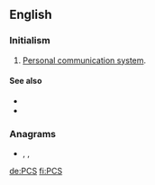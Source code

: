 {{also|pcs|PCs|pcs.}}
==English==

===Initialism===
{{rfc-header|Initialism}}
{{head|en|initialism}}

# {{lb|en|telecommunications}} [[personal communication system#English|Personal communication system]].

====See also====
* {{l|en|GSM}}
* {{l|en|GPRS}}

===Anagrams===
* {{l|en|CPS}}, {{l|en|CSP}}, {{l|en|SCP}}

[[de:PCS]]
[[fi:PCS]]